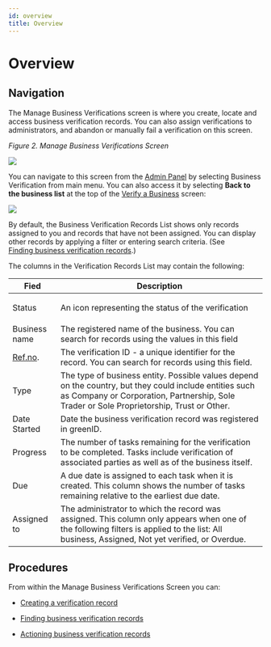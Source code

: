 ```yaml
---
id: overview
title: Overview
---
```


# Overview

## Navigation 

The Manage Business Verifications screen is where you create, locate and access business verification records. You can also assign verifications to administrators, and abandon or manually fail a verification on this screen. 

*Figure 2. Manage Business Verifications Screen*

![](/img/bus-admin-panel1.png)

You can navigate to this screen from the [Admin Panel](https://vixverify.atlassian.net/wiki/spaces/GREEN/pages/491520911/Admin+Panel) by selecting Business Verification from main menu. You can also access it by selecting **Back to the business list** at the top of the [Verify a Business](https://vixverify.atlassian.net/wiki/spaces/GREEN/pages/492307184/Verify+a+business) screen:

![](/img/bus-admin-panel2.png)

By default, the Business Verification Records List shows only records assigned to you and records that have not been assigned. You can display other records by applying a filter or entering search criteria. (See [Finding business verification records](https://vixverify.atlassian.net/wiki/spaces/GREEN/pages/492339625/Finding+business+verification+records).)

The columns in the Verification Records List may contain the following:

| **Fied**                                                                                 | **Description**                                                                                                                                                                                      |
| ---------------------------------------------------------------------------------------- | ---------------------------------------------------------------------------------------------------------------------------------------------------------------------------------------------------- |
| Status                                                                                   | <p>An icon representing the status of the verification</p><p />                                                                                                                                      |
| Business name                                                                            | The registered name of the business. You can search for records using the values in this field                                                                                                       |
| [Ref.no](https://vixverify.atlassian.net/wiki/spaces/GREEN/pages/491520911/Admin+Panel). | The verification ID - a unique identifier for the record. You can search for records using this field.                                                                                               |
| Type                                                                                     | The type of business entity. Possible values depend on the country, but they could include entities such as Company or Corporation, Partnership, Sole Trader or Sole Proprietorship, Trust or Other. |
| Date Started                                                                             | Date the business verification record was registered in greenID.                                                                                                                                     |
| Progress                                                                                 | The number of tasks remaining for the verification to be completed. Tasks include verification of associated parties as well as of the business itself.                                              |
| Due                                                                                      | A due date is assigned to each task when it is created. This column shows the number of tasks remaining relative to the earliest due date.                                                           |
| Assigned to                                                                              | The administrator to which the record was assigned. This column only appears when one of the following filters is applied to the list: All business, Assigned, Not yet verified, or Overdue.         |

## Procedures

From within the Manage Business Verifications Screen you can:



- [Creating a verification record](https://vixverify.atlassian.net/wiki/spaces/GREEN/pages/492306827/Creating+a+verification+record)

- [Finding business verification records](https://vixverify.atlassian.net/wiki/spaces/GREEN/pages/492339625/Finding+business+verification+records)

- [Actioning business verification records](https://vixverify.atlassian.net/wiki/spaces/GREEN/pages/492306935/Actioning+business+verification+records)
